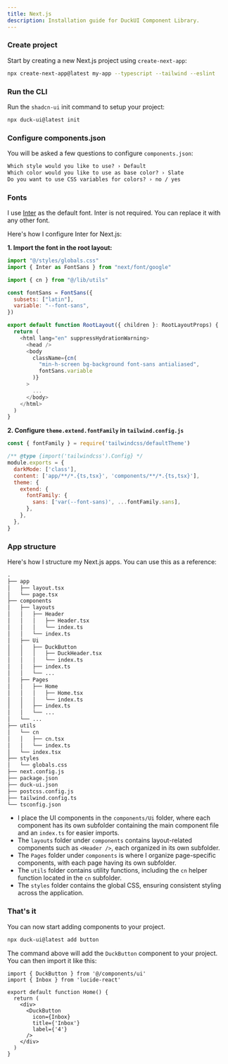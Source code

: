 ```yaml
---
title: Next.js
description: Installation guide for DuckUI Component Library.
---
```


<Steps>

### Create project

Start by creating a new Next.js project using `create-next-app`:

```bash
npx create-next-app@latest my-app --typescript --tailwind --eslint
```

### Run the CLI

Run the `shadcn-ui` init command to setup your project:

```bash
npx duck-ui@latest init
```

### Configure components.json

You will be asked a few questions to configure `components.json`:

```txt showLineNumbers
Which style would you like to use? › Default
Which color would you like to use as base color? › Slate
Do you want to use CSS variables for colors? › no / yes
```

### Fonts

I use [Inter](https://rsms.me/inter/) as the default font. Inter is not required. You can replace it with any other font.

Here's how I configure Inter for Next.js:

**1. Import the font in the root layout:**

```js showLineNumbers title=app/layout.tsx {2,6-9,16-19}
import "@/styles/globals.css"
import { Inter as FontSans } from "next/font/google"

import { cn } from "@/lib/utils"

const fontSans = FontSans({
  subsets: ["latin"],
  variable: "--font-sans",
})

export default function RootLayout({ children }: RootLayoutProps) {
  return (
    <html lang="en" suppressHydrationWarning>
      <head />
      <body
        className={cn(
          "min-h-screen bg-background font-sans antialiased",
          fontSans.variable
        )}
      >
        ...
      </body>
    </html>
  )
}
```

**2. Configure `theme.extend.fontFamily` in `tailwind.config.js`**

```js showLineNumbers title=tailwind.config.js {9-11}
const { fontFamily } = require('tailwindcss/defaultTheme')

/** @type {import('tailwindcss').Config} */
module.exports = {
  darkMode: ['class'],
  content: ['app/**/*.{ts,tsx}', 'components/**/*.{ts,tsx}'],
  theme: {
    extend: {
      fontFamily: {
        sans: ['var(--font-sans)', ...fontFamily.sans],
      },
    },
  },
}
```

### App structure

Here's how I structure my Next.js apps. You can use this as a reference:

```txt {11-16,25-27}
.
├── app
│   ├── layout.tsx
│   └── page.tsx
├── components
│   ├── layouts
│   │   ├── Header
│   │   │   ├── Header.tsx
│   │   │   └── index.ts
│   │   └── index.ts
│   ├── Ui
│   │   ├── DuckButton
│   │   │   ├── DuckHeader.tsx
│   │   │   └── index.ts
│   │   ├── index.ts
│   │   └── ...
│   ├── Pages
│   │   ├── Home
│   │   │   ├── Home.tsx
│   │   │   └── index.ts
│   │   ├── index.ts
│   │   └── ...
│   └── ...
├── utils
│   └── cn
│   │   ├── cn.tsx
│   │   └── index.ts
│   └── index.tsx
├── styles
│   └── globals.css
├── next.config.js
├── package.json
├── duck-ui.json
├── postcss.config.js
├── tailwind.config.ts
└── tsconfig.json
```

- I place the UI components in the `components/Ui` folder, where each component has its own subfolder containing the main component file and an `index.ts` for easier imports.
- The `layouts` folder under `components` contains layout-related components such as `<Header />`, each organized in its own subfolder.
- The `Pages` folder under `components` is where I organize page-specific components, with each page having its own subfolder.
- The `utils` folder contains utility functions, including the `cn` helper function located in the `cn` subfolder.
- The `styles` folder contains the global CSS, ensuring consistent styling across the application.

### That's it

You can now start adding components to your project.

```bash
npx duck-ui@latest add button
```

The command above will add the `DuckButton` component to your project. You can then import it like this:

```tsx {1,7-11} showLineNumbers
import { DuckButton } from '@/components/ui'
import { Inbox } from 'lucide-react'

export default function Home() {
  return (
    <div>
      <DuckButton
        icon={Inbox}
        title={'Inbox'}
        label={'4'}
      />
    </div>
  )
}
```

</Steps>
